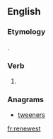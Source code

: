 ==English==

===Etymology===
{{suffix|renew|est|lang=en}}.

===Verb===
{{head|en|verb form}}

# {{en-archaic second-person singular of|renew|lang=en}}

===Anagrams===
* [[tweeners#English|tweeners]]

[[fr:renewest]]